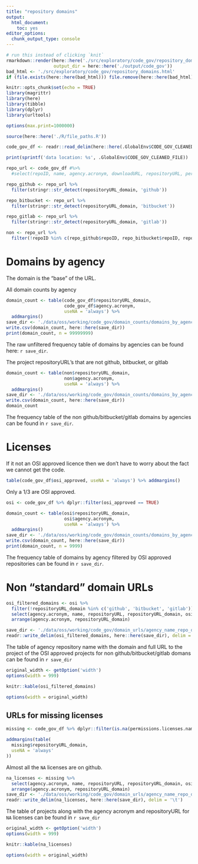 ```yaml
---
title: "repository domains"
output: 
  html_document: 
    toc: yes
editor_options: 
  chunk_output_type: console
---
```


```r
# run this instead of clicking `knit`
rmarkdown::render(here::here('./src/exploratory/code_gov/repository_domains.Rmd'),
                  output_dir = here::here('./output/code_gov'))
bad_html <- './src/exploratory/code_gov/repository_domains.html'
if (file.exists(here::here(bad_html))) file.remove(here::here(bad_html))
```


```r
knitr::opts_chunk$set(echo = TRUE)
library(magrittr)
library(here)
library(tibble)
library(dplyr)
library(urltools)

options(max.print=1000000)

source(here::here('./R/file_paths.R'))

code_gov_df <- readr::read_delim(here::here(.GlobalEnv$CODE_GOV_CLEANED_FILE), delim = '\t')
```

```r
print(sprintf('data location: %s', .GlobalEnv$CODE_GOV_CLEANED_FILE))
```


```r
repo_url <- code_gov_df #%>%
  #select(repoID, name, agency.acronym, downloadURL, repositoryURL, permissions.licenses.name, repositoryURL_domain)

repo_github <- repo_url %>%
  filter(stringr::str_detect(repositoryURL_domain, 'github'))

repo_bitbucket <- repo_url %>%
  filter(stringr::str_detect(repositoryURL_domain, 'bitbucket'))

repo_gitlab <- repo_url %>%
  filter(stringr::str_detect(repositoryURL_domain, 'gitlab'))

non <- repo_url %>%
  filter(!repoID %in% c(repo_github$repoID, repo_bitbucket$repoID, repo_gitlab$repoID))
```

# Domains by agency

The domain is the "base" of the URL.

All domain counts by agency

```r
domain_count <- table(code_gov_df$repositoryURL_domain,
                      code_gov_df$agency.acronym,
                      useNA = 'always') %>%
  addmargins()
save_dir <- './data/oss/working/code_gov/domain_counts/domains_by_agency.csv'
write.csv(domain_count, here::here(save_dir))
print(domain_count, n = 99999999)
```

The raw unfiltered frequency table of domains by agencies can be found here: `r save_dir`.

The project repositoryURL's that are not github, bitbucket, or gitlab

```r
domain_count <- table(non$repositoryURL_domain,
                      non$agency.acronym,
                      useNA = 'always') %>%
  addmargins()
save_dir <- './data/oss/working/code_gov/domain_counts/domains_by_agency_no_github_bitbucket_gitlab.csv'
write.csv(domain_count, here::here(save_dir))
domain_count
```

The frequency table of the non github/bitbucket/gitlab domains by agencies can be found in `r save_dir`.

# Licenses

If it not an OSI approved licence then we don't have to worry about the fact we cannot get the code.

```r
table(code_gov_df$osi_approved, useNA = 'always') %>% addmargins()
```

Only a 1/3 are OSI approved.

```r
osi <- code_gov_df %>% dplyr::filter(osi_approved == TRUE)
```

```r
domain_count <- table(osi$repositoryURL_domain,
                      osi$agency.acronym,
                      useNA = 'always') %>%
  addmargins()
save_dir <- './data/oss/working/code_gov/domain_counts/domains_by_agency_osi.csv'
write.csv(domain_count, here::here(save_dir))
print(domain_count, n = 9999)
```

The frequency table of domains by agency filtered by OSI approved repositories can be found in `r save_dir`.

# Non "standard" domain URLs

```r
osi_filtered_domains <- osi %>%
  filter(!repositoryURL_domain %in% c('github', 'bitbucket', 'gitlab')) %>%
  select(agency.acronym, name, repositoryURL, repositoryURL_domain, osi_approved) %>%
  arrange(agency.acronym, repositoryURL_domain)

save_dir <- './data/oss/working/code_gov/domain_urls/agency_name_repo_domain_osi.tsv'
readr::write_delim(osi_filtered_domains, here::here(save_dir), delim = '\t')
```

The table of agency repository name with the domain and full URL to the project of the OSI approved projects for non github/bitbucket/gitlab domans can be found in `r save_dir`

```r
original_width <- getOption('width')
options(width = 999)
```

```r
knitr::kable(osi_filtered_domains)
```

```r
options(width = original_width)
```

## URLs for missing licenses

```r
missing <- code_gov_df %>% dplyr::filter(is.na(permissions.licenses.name))
```


```r
addmargins(table(
  missing$repositoryURL_domain,
  useNA = 'always'
))
```

Almost all the `NA` licenses are on github.

```r
na_licenses <- missing %>%
  select(agency.acronym, name, repositoryURL, repositoryURL_domain, osi_approved, permissions.licenses.name) %>%
  arrange(agency.acronym, repositoryURL_domain)
save_dir <- './data/oss/working/code_gov/domain_urls/agency_name_repo_domain_na.tsv'
readr::write_delim(na_licenses, here::here(save_dir), delim = '\t')
```

The table of projects along with the agency acronym and repositoryURL for `NA` licenses can be found in `r save_dir`

```r
original_width <- getOption('width')
options(width = 999)
```

```r
knitr::kable(na_licenses)
```

```r
options(width = original_width)
```
